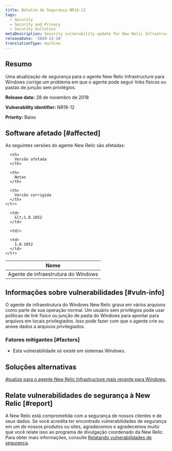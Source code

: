 ```yaml
---
title: Boletim de Segurança NR18-12
tags:
  - Security
  - Security and Privacy
  - Security bulletins
metaDescription: Security vulnerability update for New Relic Infrastructure agent for Windows
releaseDate: '2020-12-10'
translationType: machine
---
```


## Resumo

Uma atualização de segurança para o agente New Relic Infrastructure para Windows corrige um problema em que o agente pode seguir links físicos ou pastas de junção sem privilégios.

<DoNotTranslate>**Release date:**</DoNotTranslate> 28 de novembro de 2018

<DoNotTranslate>**Vulnerability identifier:**</DoNotTranslate> NR18-12

<DoNotTranslate>**Priority:**</DoNotTranslate> Baixo

## Software afetado [#affected]

As seguintes versões do agente New Relic são afetadas:

<table>
  <thead>
    <tr>
      <th>
        Nome
      </th>

      <th>
        Versão afetada
      </th>

      <th>
        Notas
      </th>

      <th>
        Versão corrigida
      </th>
    </tr>
  </thead>

  <tbody>
    <tr>
      <td>
        Agente de infraestrutura do Windows
      </td>

      <td>
        &lt;1.0.1052
      </td>

      <td/>

      <td>
        1.0.1052
      </td>
    </tr>
  </tbody>
</table>

## Informações sobre vulnerabilidades [#vuln-info]

O agente de infraestrutura do Windows New Relic grava em vários arquivos como parte de sua operação normal. Um usuário sem privilégios pode usar políticas de link físico ou junção de pasta do Windows para apontar para arquivos em locais privilegiados. Isso pode fazer com que o agente crie ou anexe dados a arquivos privilegiados.

### Fatores mitigantes [#factors]

* Esta vulnerabilidade só existe em sistemas Windows.

## Soluções alternativas

[Atualize para o agente New Relic Infrastructure mais recente para Windows.](/docs/infrastructure/new-relic-infrastructure/installation/update-infrastructure-agent)

## Relate vulnerabilidades de segurança à New Relic [#report]

A New Relic está comprometida com a segurança de nossos clientes e de seus dados. Se você acredita ter encontrado vulnerabilidades de segurança em um de nossos produtos ou sites, agradecemos e agradecemos muito que você relate isso ao programa de divulgação coordenado da New Relic. Para obter mais informações, consulte [Relatando vulnerabilidades de segurança](/docs/security/new-relic-security/data-privacy/reporting-security-vulnerabilities).